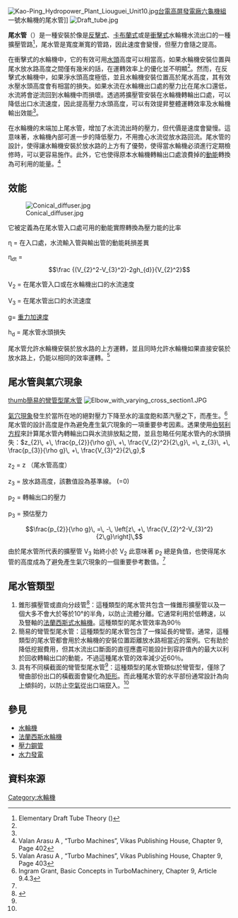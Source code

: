 [[File:Kao-Ping_Hydropower_Plant_Liouguei_Unit10.jpg|thumb]][[台電|台電]][[高屏發電廠六龜機組|高屏發電廠六龜機組]]一號水輪機的尾水管]]
[[File:Draft_tube.jpg|thumb]]

'''尾水管'''（{{lang-en|Draft tube}}）是一種安裝於像是[[法蘭西斯式水輪機|反擊式]]、[[卡布蘭式水輪機|卡布蘭式]]或是[[佩爾頓式水輪機|衝擊式]]水輪機水流出口的一種擴壓管路<ref name="#1">Elementary Draft Tube Theory ({{cite web |url=http://nptel.iitm.ac.in/courses/Webcourse-contents/IIT-KANPUR/machine/chapter_7/7_7.html |title=存档副本 |accessdate=2013-05-29 |deadurl=yes |archiveurl=https://web.archive.org/web/20130510200603/http://nptel.iitm.ac.in/courses/Webcourse-contents/IIT-KANPUR/machine/chapter_7/7_7.html |archivedate=2013-05-10 }})</ref>，尾水管是寬度漸寬的管路，因此速度會變慢，但壓力會隨之提高。

在衝擊式的水輪機中，它的有效可用[[水頭|水頭]]高度可以相當高，如果水輪機安裝位置與尾水放水路高度之間僅有幾米的話，在運轉效率上的優化並不明顯<ref name="水轮机尾水管"/>。然而，在反擊式水輪機中，如果淨水頭高度極低，並且水輪機安裝位置高於尾水高度，其有效水壓水頭高度會有相當的損失。如果水流在水輪機出口處的壓力比在尾水口還低，水流將會逆流回到水輪機中而損壞。透過將擴壓管安裝在水輪機轉輪出口處，可以降低出口水流速度，因此提高壓力水頭高度，可以有效提昇整體運轉效率及水輪機輸出效能<ref name="水轮机尾水管"/>。

在水輪機的末端加上尾水管，增加了水流流出時的壓力，但代價是速度會變慢。這意味著，水輪機內部可進一步的降低壓力，不用擔心水流從放水路回流。尾水管的設計，使得讓水輪機安裝於放水路的上方有了優勢，使得當水輪機必須進行定期檢修時，可以更容易施作。此外，它也使得原本水輪機轉輪出口處浪費掉的[[動能|動能]]轉換為可利用的能量。<ref>Valan Arasu A , “Turbo Machines”, Vikas Publishing House, Chapter 9, Page 402</ref>

== 效能 ==

[[File:Conical_diffuser.jpg|thumb]]

它被定義為在尾水管入口處可用的動能實際轉換為壓力能的比率

ɳ = 在入口處，水流輸入管與輸出管的動能耗損差異

ɳ<sub>dt</sub> = :<math>\frac {(V_{2}^2-V_{3}^2)-2gh_{d}}{V_{2}^2}</math>

V<sub>2</sub> = 在尾水管入口或在水輪機出口的水流速度

V<sub>3</sub> = 在尾水管出口的水流速度

g= [[重力加速度|重力加速度]]

h<sub>d</sub> = 尾水管水頭損失

尾水管允許水輪機安裝於放水路的上方運轉，並且同時允許水輪機如果直接安裝於放水路上，仍能以相同的效率運轉。<ref name="#2">Valan Arasu A , “Turbo Machines”, Vikas Publishing House, Chapter 9, Page 403</ref>

== 尾水管與氣穴現象 ==

[[File:Simple_elbow1.JPG|thumb簡易的彎管型尾水管]]
[[File:Elbow_with_varying_cross_section1.JPG|thumb]]

[[空蝕現象|氣穴現象]]發生於當所在地的絕對壓力下降至水的溫度飽和蒸汽壓之下，而產生。<ref>Ingram Grant, Basic Concepts in TurboMachinery, Chapter 9, Article 9.4.3</ref> 尾水管的設計高度是作為避免產生氣穴現象的一項重要參考因素。透果使用[[伯努利方程|伯努利方程]]來計算尾水管內轉輪出口與水流排放點之間，並且忽略任何尾水管內的水頭損失：<math> z_{2}\, +\, \frac{p_{2}}{\rho g}\, +\, \frac{V_{2}^2}{2\,g}\, =\, z_{3}\, +\, \frac{p_{3}}{\rho g}\, +\, \frac{V_{3}^2}{2\,g},</math>

z<sub>2</sub> = z （尾水管高度）

z<sub>3</sub> = 放水路高度，該數值設為基準線。 (=0)

p<sub>2</sub> = 轉輪出口的壓力

p<sub>3</sub> = 預估壓力

:<math>\frac{p_{2}}{\rho g}\, =\, -\, \left[z\, +\, \frac{V_{2}^2-V_{3}^2}{2\,g}\right]\,</math>

由於尾水管所代表的擴壓管 V<sub>3</sub> 始終小於 V<sub>2</sub> 此意味著 p<sub>2</sub> 總是負值，也使得尾水管的高度成為了避免產生氣穴現象的一個重要參考數值。<ref name="#1"/>

== 尾水管類型 ==
#錐形擴壓管或直向分歧管<ref name="水轮机尾水管">{{cite web|language=zh-cn|url=http://pengky.cn/shuilunji/08-weishuiguan/weishuiguan.html|title=水轮机尾水管|author=|publisher=鵬芃科藝|date=|accessdate=2015-12-30|archive-date=2016-05-04|archive-url=https://web.archive.org/web/20160504083216/http://pengky.cn/shuilunji/08-weishuiguan/weishuiguan.html|dead-url=no}}</ref>：這種類型的尾水管共包含一條錐形擴壓管以及一個大多不會大於等於10°的半角，以防止流體分離。它通常利用於低轉速，以及豎軸的[[法蘭西斯式水輪機|法蘭西斯式水輪機]]。這種類型的尾水管效率為90％
#簡易的彎管型尾水管：這種類型的尾水管包含了一條延長的彎管。通常，這種類型的尾水管都會用於水輪機的安裝位置距離放水路相當近的案例。它有助於降低挖掘費用，但其水流出口斷面的直徑應盡可能設計到容許值內的最大以利於回收轉輪出口的動能，不過這種尾水管的效率減少近60％。
#具有不同橫截面的彎管型尾水管<ref name="水轮机尾水管"/>：這種類型的尾水管類似於彎管型，僅除了彎曲部份出口的橫截面會變化為[[矩形|矩形]]。而此種尾水管的水平部份通常設計為向上傾斜的，以防止[[空氣|空氣]]從出口端竄入。<ref name="#2"/>

== 參見 ==
* [[水輪機|水輪機]]
* [[法蘭西斯水輪機|法蘭西斯水輪機]]
* [[壓力鋼管|壓力鋼管]]
* [[水力發電|水力發電]]

== 資料來源 ==
{{Reflist}}

[[Category:水輪機|Category:水輪機]]